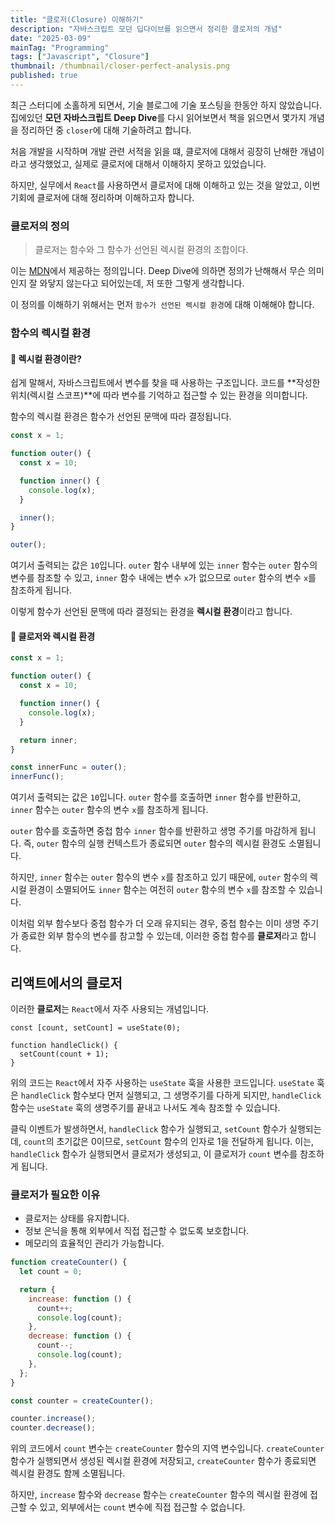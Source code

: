 ```yaml
---
title: "클로저(Closure) 이해하기"
description: "자바스크립트 모던 딥다이브를 읽으면서 정리한 클로저의 개념"
date: "2025-03-09"
mainTag: "Programming"
tags: ["Javascript", "Closure"]
thumbnail: /thumbnail/closer-perfect-analysis.png
published: true
---
```


최근 스터디에 소홀하게 되면서, 기술 블로그에 기술 포스팅을 한동안 하지 않았습니다.
집에있던 **모던 자바스크립트 Deep Dive**를 다시 읽어보면서 책을 읽으면서 몇가지 개념을 정리하던 중
`closer`에 대해 기술하려고 합니다.

처음 개발을 시작하며 개발 관련 서적을 읽을 떄,
클로저에 대해서 굉장히 난해한 개념이라고 생각했었고, 실제로 클로저에 대해서 이해하지 못하고 있었습니다.

하지만, 실무에서 `React`를 사용하면서 클로저에 대해 이해하고 있는 것을 알았고,
이번 기회에 클로저에 대해 정리하며 이해하고자 합니다.

### 클로저의 정의

> 클로저는 함수와 그 함수가 선언된 렉시컬 환경의 조합이다.

이는 [MDN](https://developer.mozilla.org/ko/docs/Web/JavaScript/Closures)에서 제공하는 정의입니다.
Deep Dive에 의하면 정의가 난해해서 무슨 의미인지 잘 와닿지 않는다고 되어있는데, 저 또한 그렇게 생각합니다.

이 정의를 이해하기 위해서는 먼저 `함수가 선언된 렉시컬 환경`에 대해 이해해야 합니다.

### 함수의 렉시컬 환경

#### 📌 렉시컬 환경이란?

쉽게 말해서, 자바스크립트에서 변수를 찾을 때 사용하는 구조입니다.
코드를 **작성한 위치(렉시컬 스코프)**에 따라 변수를 기억하고 접근할 수 있는 환경을 의미합니다.

함수의 렉시컬 환경은 함수가 선언된 문맥에 따라 결정됩니다.

```js
const x = 1;

function outer() {
  const x = 10;

  function inner() {
    console.log(x);
  }

  inner();
}

outer();
```

여기서 출력되는 값은 `10`입니다.
`outer` 함수 내부에 있는 `inner` 함수는 `outer` 함수의 변수를 참조할 수 있고,
`inner` 함수 내에는 변수 `x`가 없으므로 `outer` 함수의 변수 `x`를 참조하게 됩니다.

이렇게 함수가 선언된 문맥에 따라 결정되는 환경을 **렉시컬 환경**이라고 합니다.

#### 📌 클로저와 렉시컬 환경

```js
const x = 1;

function outer() {
  const x = 10;

  function inner() {
    console.log(x);
  }

  return inner;
}

const innerFunc = outer();
innerFunc();
```

여기서 출력되는 값은 `10`입니다.
`outer` 함수를 호출하면 `inner` 함수를 반환하고, `inner` 함수는 `outer` 함수의 변수 `x`를 참조하게 됩니다.

`outer` 함수를 호출하면 중첩 함수 `inner` 함수를 반환하고 생명 주기를 마감하게 됩니다.
즉, `outer` 함수의 실행 컨텍스트가 종료되면 `outer` 함수의 렉시컬 환경도 소멸됩니다.

하지만, `inner` 함수는 `outer` 함수의 변수 `x`를 참조하고 있기 때문에,
`outer` 함수의 렉시컬 환경이 소멸되어도 `inner` 함수는 여전히 `outer` 함수의 변수 `x`를 참조할 수 있습니다.

이처럼 외부 함수보다 중첩 함수가 더 오래 유지되는 경우, 중첩 함수는 이미 생명 주기가 종료한 외부 함수의 변수를 참고할 수 있는데,
이러한 중첩 함수를 **클로저**라고 합니다.

## 리액트에서의 클로저

이러한 **클로저**는 `React`에서 자주 사용되는 개념입니다.

```tsx
const [count, setCount] = useState(0);

function handleClick() {
  setCount(count + 1);
}
```

위의 코드는 `React`에서 자주 사용하는 `useState` 훅을 사용한 코드입니다.
`useState` 훅은 `handleClick` 함수보다 먼저 실행되고, 그 생명주기를 다하게 되지만,
`handleClick` 함수는 `useState` 훅의 생명주기를 끝내고 나서도 계속 참조할 수 있습니다.

클릭 이벤트가 발생하면서, `handleClick` 함수가 실행되고, `setCount` 함수가 실행되는데,
`count`의 초기값은 0이므로, `setCount` 함수의 인자로 1을 전달하게 됩니다.
이는, `handleClick` 함수가 실행되면서 클로저가 생성되고, 이 클로저가 `count` 변수를 참조하게 됩니다.

### 클로저가 필요한 이유

- 클로저는 상태를 유지합니다.
- 정보 은닉을 통해 외부에서 직접 접근할 수 없도록 보호합니다.
- 메모리의 효율적인 관리가 가능합니다.

```js
function createCounter() {
  let count = 0;

  return {
    increase: function () {
      count++;
      console.log(count);
    },
    decrease: function () {
      count--;
      console.log(count);
    },
  };
}

const counter = createCounter();

counter.increase();
counter.decrease();
```

위의 코드에서 `count` 변수는 `createCounter` 함수의 지역 변수입니다.
`createCounter` 함수가 실행되면서 생성된 렉시컬 환경에 저장되고,
`createCounter` 함수가 종료되면 렉시컬 환경도 함께 소멸됩니다.

하지만, `increase` 함수와 `decrease` 함수는 `createCounter` 함수의 렉시컬 환경에 접근할 수 있고,
외부에서는 `count` 변수에 직접 접근할 수 없습니다.

